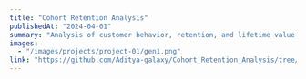 ---
title: "Cohort Retention Analysis"
publishedAt: "2024-04-01"
summary: "Analysis of customer behavior, retention, and lifetime value for an e-commerce company to improve customer retention and maximize revenue"
images:
  - "/images/projects/project-01/gen1.png"
link: "https://github.com/Aditya-galaxy/Cohort_Retention_Analysis/tree/main/8_Project"
---
